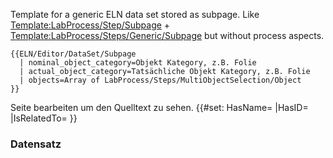 <noinclude>
{{LabProcess/Step/Subpage/Template
  |form=Form:{{BASEPAGENAME}}
  |template=Template:{{BASEPAGENAME}}
  |status=Complete
  |version=4.0
}}

Template for a generic ELN data set stored as subpage.
Like [[Template:LabProcess/Step/Subpage]] + [[Template:LabProcess/Steps/Generic/Subpage]] but without process aspects.

<pre>
{{ELN/Editor/DataSet/Subpage
  | nominal_object_category=Objekt Kategory, z.B. Folie
  | actual_object_category=Tatsächliche Objekt Kategory, z.B. Folie
  | objects=Array of LabProcess/Steps/MultiObjectSelection/Object
}}

</pre>
Seite bearbeiten um den Quelltext zu sehen.
</noinclude>
<includeonly><!-- from Template:LabProcess/Step/Subpage -->
{{#set: HasName={{{name}}} |HasID={{SUBPAGENAME}} |IsRelatedTo={{{related_to}}} }}
=== Datensatz {{{name}}} ===
<!-- BESCHREIBUNG (Dubliziert in Unterseitenvorlage) -->
{{{description|}}}
<!-- Generischer Prozessschritt vom Typ {{#if: {{{type|}}}|[[{{{type}}}]]|{{Message/NotDefined}}}}. {{{description|}}}
{{#if: {{{nominal_device_category|}}} {{{nominal_device_type|}}} {{{nominal_device_instance|}}}  
| Für den diesen Prozessschritt müssen ein oder mehrere Geräte aus der Kategorie: {{#if: {{{nominal_device_category|}}}|[[:{{{nominal_device_category}}}]]|{{Message/NotDefined}}}}) ausgewählt werden. |}}
{{#if: {{{nominal_object_category|}}} {{{nominal_object_type|}}} {{{nominal_object_instance|}}}  
| Für den diesen Prozessschritt müssen ein oder mehrere Objekte aus der Kategorie: {{#if: {{{nominal_object_category|}}}|[[:{{{nominal_object_category}}}]]|{{Message/NotDefined}}}}) ausgewählt werden. |}}
{{#if: {{{quantitatives|}}}
| Für den diesen Prozessschritt müssen ein oder mehrere Parameter angegeben werden. |}} -->

{{{devices|}}}{{{objects|}}}{{{quantitatives|}}}{{{files|}}}

<!--
-->{{LabProcess/Step/Footer
|specific_template=Template:ELN/Editor/DataSet/Subpage
}}
</includeonly>